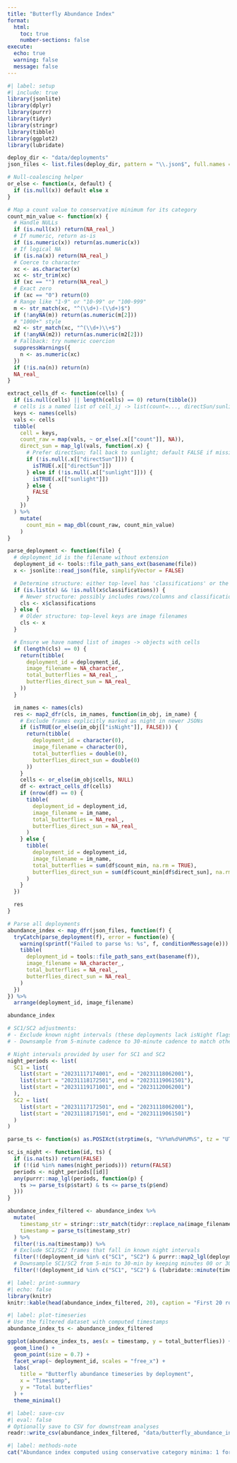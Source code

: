 ```yaml
---
title: "Butterfly Abundance Index"
format:
  html:
    toc: true
    number-sections: false
execute:
  echo: true
  warning: false
  message: false
---
```


```r
#| label: setup
#| include: true
library(jsonlite)
library(dplyr)
library(purrr)
library(tidyr)
library(stringr)
library(tibble)
library(ggplot2)
library(lubridate)

deploy_dir <- "data/deployments"
json_files <- list.files(deploy_dir, pattern = "\\.json$", full.names = TRUE)

# Null-coalescing helper
or_else <- function(x, default) {
  if (is.null(x)) default else x
}

# Map a count value to conservative minimum for its category
count_min_value <- function(x) {
  # Handle NULLs
  if (is.null(x)) return(NA_real_)
  # If numeric, return as-is
  if (is.numeric(x)) return(as.numeric(x))
  # If logical NA
  if (is.na(x)) return(NA_real_)
  # Coerce to character
  xc <- as.character(x)
  xc <- str_trim(xc)
  if (xc == "") return(NA_real_)
  # Exact zero
  if (xc == "0") return(0)
  # Range like "1-9" or "10-99" or "100-999"
  m <- str_match(xc, "^(\\d+)-(\\d+)$")
  if (!anyNA(m)) return(as.numeric(m[2]))
  # "1000+" style
  m2 <- str_match(xc, "^(\\d+)\\+$")
  if (!anyNA(m2)) return(as.numeric(m2[2]))
  # Fallback: try numeric coercion
  suppressWarnings({
    n <- as.numeric(xc)
  })
  if (!is.na(n)) return(n)
  NA_real_
}

extract_cells_df <- function(cells) {
  if (is.null(cells) || length(cells) == 0) return(tibble())
  # cells is a named list of cell_ij -> list(count=..., directSun/sunlight=...)
  keys <- names(cells)
  vals <- cells
  tibble(
    cell = keys,
    count_raw = map(vals, ~ or_else(.x[["count"]], NA)),
    direct_sun = map_lgl(vals, function(.x) {
      # Prefer directSun; fall back to sunlight; default FALSE if missing
      if (!is.null(.x[["directSun"]])) {
        isTRUE(.x[["directSun"]])
      } else if (!is.null(.x[["sunlight"]])) {
        isTRUE(.x[["sunlight"]])
      } else {
        FALSE
      }
    })
  ) %>%
    mutate(
      count_min = map_dbl(count_raw, count_min_value)
    )
}

parse_deployment <- function(file) {
  # deployment_id is the filename without extension
  deployment_id <- tools::file_path_sans_ext(basename(file))
  x <- jsonlite::read_json(file, simplifyVector = FALSE)

  # Determine structure: either top-level has 'classifications' or the top-level itself maps images
  if (is.list(x) && !is.null(x$classifications)) {
    # Newer structure: possibly includes rows/columns and classifications
    cls <- x$classifications
  } else {
    # Older structure: top-level keys are image filenames
    cls <- x
  }

  # Ensure we have named list of images -> objects with cells
  if (length(cls) == 0) {
    return(tibble(
      deployment_id = deployment_id,
      image_filename = NA_character_,
      total_butterflies = NA_real_,
      butterflies_direct_sun = NA_real_
    ))
  }

  im_names <- names(cls)
  res <- map2_dfr(cls, im_names, function(im_obj, im_name) {
    # Exclude frames explicitly marked as night in newer JSONs
    if (isTRUE(or_else(im_obj[["isNight"]], FALSE))) {
      return(tibble(
        deployment_id = character(0),
        image_filename = character(0),
        total_butterflies = double(0),
        butterflies_direct_sun = double(0)
      ))
    }
    cells <- or_else(im_obj$cells, NULL)
    df <- extract_cells_df(cells)
    if (nrow(df) == 0) {
      tibble(
        deployment_id = deployment_id,
        image_filename = im_name,
        total_butterflies = NA_real_,
        butterflies_direct_sun = NA_real_
      )
    } else {
      tibble(
        deployment_id = deployment_id,
        image_filename = im_name,
        total_butterflies = sum(df$count_min, na.rm = TRUE),
        butterflies_direct_sun = sum(df$count_min[df$direct_sun], na.rm = TRUE)
      )
    }
  })

  res
}

# Parse all deployments
abundance_index <- map_dfr(json_files, function(f) {
  tryCatch(parse_deployment(f), error = function(e) {
    warning(sprintf("Failed to parse %s: %s", f, conditionMessage(e)))
    tibble(
      deployment_id = tools::file_path_sans_ext(basename(f)),
      image_filename = NA_character_,
      total_butterflies = NA_real_,
      butterflies_direct_sun = NA_real_
    )
  })
}) %>%
  arrange(deployment_id, image_filename)

abundance_index

# SC1/SC2 adjustments:
# - Exclude known night intervals (these deployments lack isNight flags)
# - Downsample from 5-minute cadence to 30-minute cadence to match others

# Night intervals provided by user for SC1 and SC2
night_periods <- list(
  SC1 = list(
    list(start = "20231117174001", end = "20231118062001"),
    list(start = "20231118172501", end = "20231119061501"),
    list(start = "20231119171001", end = "20231120062001")
  ),
  SC2 = list(
    list(start = "20231117172501", end = "20231118062001"),
    list(start = "20231118171501", end = "20231119061501")
  )
)

parse_ts <- function(s) as.POSIXct(strptime(s, "%Y%m%d%H%M%S", tz = "UTC"))

sc_is_night <- function(id, ts) {
  if (is.na(ts)) return(FALSE)
  if (!(id %in% names(night_periods))) return(FALSE)
  periods <- night_periods[[id]]
  any(purrr::map_lgl(periods, function(p) {
    ts >= parse_ts(p$start) & ts <= parse_ts(p$end)
  }))
}

abundance_index_filtered <- abundance_index %>%
  mutate(
    timestamp_str = stringr::str_match(tidyr::replace_na(image_filename, ""), ".*_(\\d{14})")[, 2],
    timestamp = parse_ts(timestamp_str)
  ) %>%
  filter(!is.na(timestamp)) %>%
  # Exclude SC1/SC2 frames that fall in known night intervals
  filter(!(deployment_id %in% c("SC1", "SC2") & purrr::map2_lgl(deployment_id, timestamp, sc_is_night))) %>%
  # Downsample SC1/SC2 from 5-min to 30-min by keeping minutes 00 or 30
  filter(!(deployment_id %in% c("SC1", "SC2") & (lubridate::minute(timestamp) %% 30 != 0)))
```

```r
#| label: print-summary
#| echo: false
library(knitr)
knitr::kable(head(abundance_index_filtered, 20), caption = "First 20 rows (night-excluded, 30-min SC1/SC2)")
```

```r
#| label: plot-timeseries
# Use the filtered dataset with computed timestamps
abundance_index_ts <- abundance_index_filtered

ggplot(abundance_index_ts, aes(x = timestamp, y = total_butterflies)) +
  geom_line() +
  geom_point(size = 0.7) +
  facet_wrap(~ deployment_id, scales = "free_x") +
  labs(
    title = "Butterfly abundance timeseries by deployment",
    x = "Timestamp",
    y = "Total butterflies"
  ) +
  theme_minimal()
```

```r
#| label: save-csv
#| eval: false
# Optionally save to CSV for downstream analyses
readr::write_csv(abundance_index_filtered, "data/butterfly_abundance_index.csv")
```

```r
#| label: methods-note
cat("Abundance index computed using conservative category minima: 1 for '1-9', 10 for '10-99', 100 for '100-999', and lower bound for any 'N+' values.")
```
